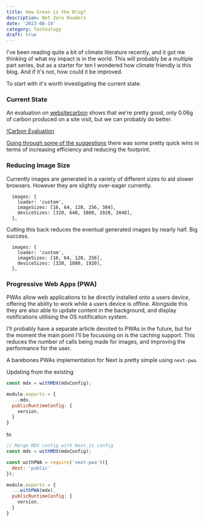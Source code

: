 ```yaml
---
title: How Green is the Blog?
description: Net Zero Readers
date: '2023-08-14'
category: Technology
draft: true
---
```


I've been reading quite a bit of climate literature recently, and it got me thinking of what my impact is in the 
world. This will probably be a multiple part series, but as a starter for ten I wondered how climate friendly is this
blog. And if it's not, how could it be improved.

To start with it's worth investigating the current state. 

### Current State

An evaluation on [websitecarbon](https://www.websitecarbon.com/website/philp-io) shows that we're pretty good, only 0.06g of carbon produced
on a site visit, but we can probably do better.

[!Carbon Evaluation](/images/carbonwebsite.png)

[Going through some of the suggestions](https://www.wholegraindigital.com/blog/website-energy-efficiency/) there was some pretty quick wins in
terms of increasing efficiency and reducing the footprint.

### Reducing Image Size

Currently images are generated in a variety of different sizes to aid slower browsers. However they are slightly over-eager currently.

```tsx
  images: {
    loader: 'custom',
    imageSizes: [16, 64, 128, 256, 384],
    deviceSizes: [320, 640, 1080, 1920, 2048],
  },
```

Cutting this back reduces the eventual generated images by nearly half. Big success.

```tsx
  images: {
    loader: 'custom',
    imageSizes: [16, 64, 128, 256],
    deviceSizes: [320, 1080, 1920],
  },
```

### Progressive Web Apps (PWA)

PWAs allow web applications to be directly installed onto a users device, offering the ability to work while a users device is offline.
Alongside this they are also able to update content in the background, and display notifications utilising the OS notification system. 

I'll probably have a separate article devoted to PWAs in the future, but for the moment the main point I'll be focussing on is the caching 
support. This reduces the number of calls being made for images, and improving the performance for the user. 

A barebones PWAs implementation for Next is pretty simple using `next-pwa`.

Updating from the existing

```js
const mdx = withMDX(mdxConfig);

module.exports = {
  ...mdx,
  publicRuntimeConfig: {
    version,
  }
}
```

to

```js
// Merge MDX config with Next.js config
const mdx = withMDX(mdxConfig);

const withPWA = require('next-pwa')({
  dest: 'public'
});

module.exports = {
  ...withPWA(mdx),
  publicRuntimeConfig: {
    version,
  }
}
```


